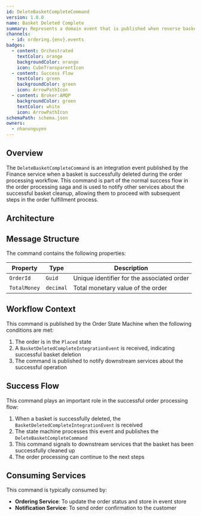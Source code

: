 ```yaml
---
id: DeleteBasketCompleteCommand
version: 1.0.0
name: Basket Deleted Complete
summary: Represents a domain event that is published when reverse basket is completed
channels:
  - id: ordering.{env}.events
badges:
  - content: Orchestrated
    textColor: orange
    backgroundColor: orange
    icon: CubeTransparentIcon
  - content: Success Flow
    textColor: green
    backgroundColor: green
    icon: ArrowPathIcon
  - content: Broker:AMQP
    backgroundColor: green
    textColor: white
    icon: ArrowPathIcon
schemaPath: schema.json
owners:
  - nhanxnguyen
---
```


## Overview

The `DeleteBasketCompleteCommand` is an integration event published by the Finance service when a basket is successfully deleted during the order processing workflow. This command is part of the normal success flow in the order processing saga and is used to notify other services about the successful basket cleanup, allowing them to proceed with subsequent steps in the order fulfillment process.

## Architecture

<NodeGraph />

## Message Structure

The command contains the following properties:

| Property     | Type      | Description                                |
| ------------ | --------- | ------------------------------------------ |
| `OrderId`    | `Guid`    | Unique identifier for the associated order |
| `TotalMoney` | `decimal` | Total monetary value of the order          |

## Workflow Context

This command is published by the Order State Machine when the following conditions are met:

1. The order is in the `Placed` state
2. A `BasketDeletedCompleteIntegrationEvent` is received, indicating successful basket deletion
3. The command is published to notify downstream services about the successful operation

## Success Flow

This command plays an important role in the successful order processing flow:

1. When a basket is successfully deleted, the `BasketDeletedCompleteIntegrationEvent` is received
2. The state machine processes this event and publishes the `DeleteBasketCompleteCommand`
3. This command signals to downstream services that the basket has been successfully cleaned up
4. The order processing can continue to the next steps

## Consuming Services

This command is typically consumed by:

- **Ordering Service**: To update the order status and store in event store
- **Notification Service**: To send order confirmation to the customer

